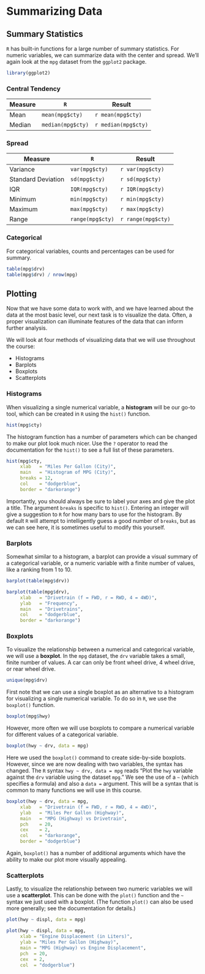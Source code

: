 # Summarizing Data

## Summary Statistics

`R` has built-in functions for a large number of summary statistics. For numeric variables, we can summarize data with the center and spread. We'll again look at the `mpg` dataset from the `ggplot2` package.

```r
library(ggplot2)
```

### Central Tendency {-}

| Measure | `R`               | Result              |
|---------|-------------------|---------------------|
| Mean    | `mean(mpg$cty)`   | `r mean(mpg$cty)`   |
| Median  | `median(mpg$cty)` | `r median(mpg$cty)` |

### Spread {-}

| Measure            | `R`              | Result             |
|--------------------|------------------|--------------------|
| Variance           | `var(mpg$cty)`   | `r var(mpg$cty)`   |
| Standard Deviation | `sd(mpg$cty)`    | `r sd(mpg$cty)`    |
| IQR                | `IQR(mpg$cty)`   | `r IQR(mpg$cty)`   |
| Minimum            | `min(mpg$cty)`   | `r min(mpg$cty)`   |
| Maximum            | `max(mpg$cty)`   | `r max(mpg$cty)`   |
| Range              | `range(mpg$cty)` | `r range(mpg$cty)` |

### Categorical {-}

For categorical variables, counts and percentages can be used for summary.

```r
table(mpg$drv)
table(mpg$drv) / nrow(mpg)
```

## Plotting

Now that we have some data to work with, and we have learned about the data at the most basic level, our next task is to visualize the data. Often, a proper visualization can illuminate features of the data that can inform further analysis.

We will look at four methods of visualizing data that we will use throughout the course:

- Histograms
- Barplots
- Boxplots
- Scatterplots

### Histograms

When visualizing a single numerical variable, a **histogram** will be our go-to tool, which can be created in `R` using the `hist()` function.

```r
hist(mpg$cty)
```

The histogram function has a number of parameters which can be changed to make our plot look much nicer. Use the `?` operator to read the documentation for the `hist()` to see a full list of these parameters.

```r
hist(mpg$cty,
     xlab   = "Miles Per Gallon (City)",
     main   = "Histogram of MPG (City)",
     breaks = 12,
     col    = "dodgerblue",
     border = "darkorange")
```

Importantly, you should always be sure to label your axes and give the plot a title. The argument `breaks` is specific to `hist()`. Entering an integer will give a suggestion to `R` for how many bars to use for the histogram. By default `R` will attempt to intelligently guess a good number of `breaks`, but as we can see here, it is sometimes useful to modify this yourself.

### Barplots

Somewhat similar to a histogram, a barplot can provide a visual summary of a categorical variable, or a numeric variable with a finite number of values, like a ranking from 1 to 10.

```r
barplot(table(mpg$drv))
```

```r
barplot(table(mpg$drv),
     xlab   = "Drivetrain (f = FWD, r = RWD, 4 = 4WD)",
     ylab   = "Frequency",
     main   = "Drivetrains",
     col    = "dodgerblue",
     border = "darkorange")
```

### Boxplots

To visualize the relationship between a numerical and categorical variable, we will use a **boxplot**. In the `mpg` dataset, the `drv` variable takes a small, finite number of values. A car can only be front wheel drive, 4 wheel drive, or rear wheel drive.

```r
unique(mpg$drv)
```

First note that we can use a single boxplot as an alternative to a histogram for visualizing a single numerical variable. To do so in `R`, we use the `boxplot()` function.

```r
boxplot(mpg$hwy)
```

However, more often we will use boxplots to compare a numerical variable for different values of a categorical variable.

```r
boxplot(hwy ~ drv, data = mpg)
```

Here we used the `boxplot()` command to create side-by-side boxplots. However, since we are now dealing with two variables, the syntax has changed. The `R` syntax `hwy ~ drv, data = mpg` reads "Plot the `hwy` variable against the `drv` variable using the dataset `mpg`." We see the use of a `~` (which specifies a formula) and also a `data = ` argument. This will be a syntax that is common to many functions we will use in this course. 

```r
boxplot(hwy ~ drv, data = mpg,
     xlab   = "Drivetrain (f = FWD, r = RWD, 4 = 4WD)",
     ylab   = "Miles Per Gallon (Highway)",
     main   = "MPG (Highway) vs Drivetrain",
     pch    = 20,
     cex    = 2,
     col    = "darkorange",
     border = "dodgerblue")
```

Again, `boxplot()` has a number of additional arguments which have the ability to make our plot more visually appealing.

### Scatterplots

Lastly, to visualize the relationship between two numeric variables we will use a **scatterplot**. This can be done with the `plot()` function and the `~` syntax we just used with a boxplot. (The function `plot()` can also be used more generally; see the documentation for details.)

```r
plot(hwy ~ displ, data = mpg)
```

```r
plot(hwy ~ displ, data = mpg,
     xlab = "Engine Displacement (in Liters)",
     ylab = "Miles Per Gallon (Highway)",
     main = "MPG (Highway) vs Engine Displacement",
     pch  = 20,
     cex  = 2,
     col  = "dodgerblue")
```


